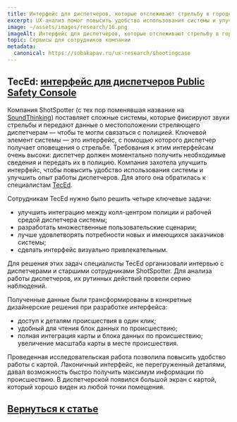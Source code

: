 ```yaml
---
title: Интерфейс для диспетчеров, которые отслеживают стрельбу в городе
excerpt: UX-анализ помог повысить удобство использования системы и улучшить опыт работы диспетчеров
image: ~/assets/images/research/16.png
imageAlt: Интерфейс для диспетчеров, которые отслеживают стрельбу в городе
topic: Сервисы для сотрудников компании
metadata:
  canonical: https://sobakapav.ru/ux-research/shootingcase
---
```



## TecEd: [интерфейс для диспетчеров Public Safety Console](https://www.teced.com/clients/case-studies/shotspotter-public-safety-console-redesign/)

Компания ShotSpotter (с тех пор поменявшая название на [SoundThinking](https://www.soundthinking.com/)) поставляет сложные системы, которые фиксируют звуки стрельбы и передают данные о местоположении стреляющего диспетчерам — чтобы те могли связаться с полицией. Ключевой элемент системы — это интерфейс, с помощью которого диспетчер получает оповещения о стрельбе. Требования к этим интерфейсам очень высоки: диспетчер должен моментально получить необходимые сведения и передать их в полицию. Компания захотела улучшить интерфейс, чтобы повысить удобство использования системы и улучшить опыт работы диспетчеров. Для этого она обратилась к специалистам [TecEd](https://www.teced.com).

Сотрудникам TecEd нужно было решить четыре ключевые задачи:
- улучшить интеграцию между колл-центром полиции и рабочей средой диспетчера системы;
- разработать множественные пользовательские сценарии;
- лучше удовлетворять потребности новых и имеющихся заказчиков системы;
- сделать интерфейс визуально привлекательным.

Для решения этих задач специалисты TecEd организовали интервью с диспетчерами и старшими сотрудниками ShotSpotter. Для анализа работы диспетчеров, их рутинных действий провели серию наблюдений.

Полученные данные были трансформированы в конкретные дизайнерские решения при разработке интерфейса:
- доступ к деталям происшествия в один клик;
- удобный для чтения блок данных по происшествию;
- полная интеграция карты и блока данных по происшествию;
увеличение масштаба карты в месте происшествия.

Проведенная исследовательская работа позволила повысить удобство работы с картой. Лаконичный интерфейс, не перегруженный деталями, давал возможность быстро получить максимум информации по происшествию. В диспетчерской появился большой экран с картой, который хорошо виден из любой точки помещения.

## [Вернуться к статье](/ux-research/#case4)
